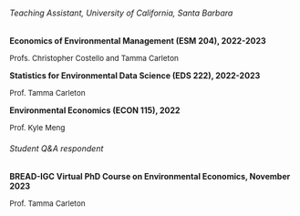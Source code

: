 
###### Teaching Assistant, University of California, Santa Barbara


**Economics of Environmental Management (ESM 204), 2022-2023**  

<font size="2">Profs. Christopher Costello and Tamma Carleton</font>

**Statistics for Environmental Data Science (EDS 222), 2022-2023**  

<font size="2">Prof. Tamma Carleton</font>

**Environmental Economics (ECON 115), 2022**  

<font size="2">Prof. Kyle Meng</font>

###### Student Q&A respondent

**BREAD-IGC Virtual PhD Course on Environmental Economics, November 2023**

<font size="2">Prof. Tamma Carleton</font>